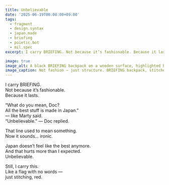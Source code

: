 ```yaml
---
title: Unbelievable
date: '2025-06-19T00:00:00+09:00'
tags:
  - fragment
  - design.syntax
  - japan.made
  - briefing
  - poietic.bot
  - mil.spec
excerpt: I carry BRIEFING. Not because it’s fashionable. Because it lasts. Still, I carry this — like a flag with no words.

image: true
image_alt: A black BRIEFING backpack on a wooden surface, highlighted by red stitching.
image_caption: Not fashion — just structure. BRIEFING backpack, stitched like a quiet flag.
---
```


I carry BRIEFING.  
Not because it’s fashionable.  
Because it lasts.

“What do you mean, Doc?  
All the best stuff is made in Japan.”  
— like Marty said.  
“Unbelievable.” — Doc replied.

That line used to mean something.  
Now it sounds… ironic.

Japan doesn’t feel like the best anymore.  
And that hurts more than I expected.  
Unbelievable.

Still, I carry this.  
Like a flag with no words —  
just stitching, red.